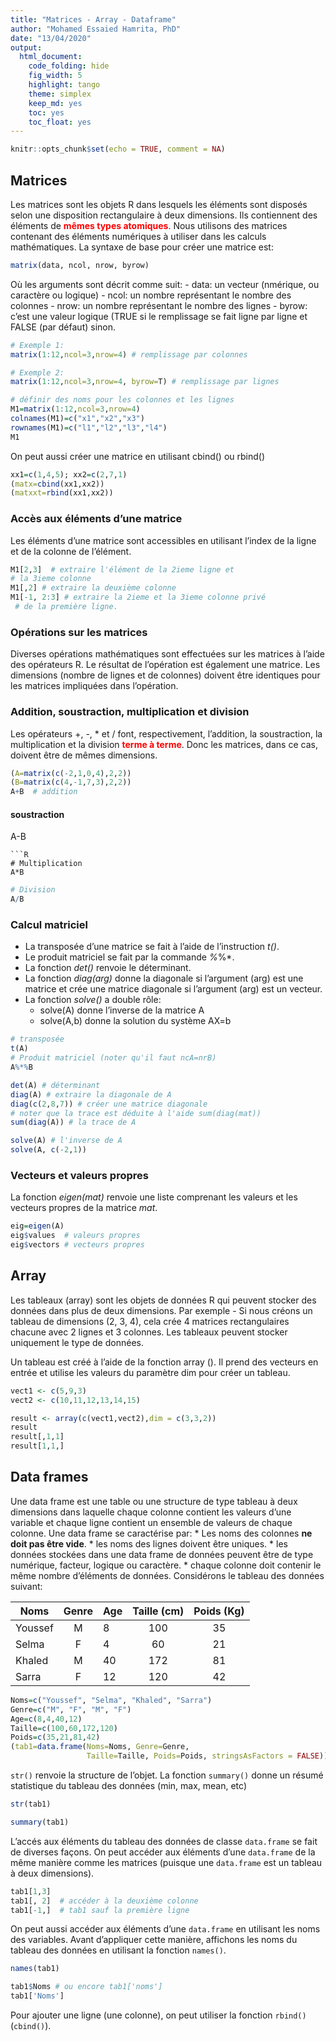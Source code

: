 ```yaml
---
title: "Matrices - Array - Dataframe"
author: "Mohamed Essaied Hamrita, PhD"
date: "13/04/2020"
output: 
  html_document: 
    code_folding: hide
    fig_width: 5
    highlight: tango
    theme: simplex
    keep_md: yes
    toc: yes
    toc_float: yes
---
```


```r
knitr::opts_chunk$set(echo = TRUE, comment = NA)
```


## Matrices
Les matrices sont les objets R dans lesquels les éléments sont disposés selon une disposition rectangulaire à deux dimensions. Ils contiennent des éléments de **<span style="color: red;">mêmes types atomiques</span>**. Nous utilisons des matrices contenant des éléments numériques à utiliser dans les calculs mathématiques.
La syntaxe de base pour créer une matrice est:

```r
matrix(data, ncol, nrow, byrow)
```

Où les arguments sont décrit comme suit:
- data: un vecteur (nmérique, ou caractère ou logique)
- ncol: un nombre représentant le nombre des colonnes
- nrow: un nombre représentant le nombre des lignes
- byrow: c'est une valeur logique (TRUE si le remplissage se fait ligne par ligne et FALSE (par défaut) sinon.


```R
# Exemple 1:
matrix(1:12,ncol=3,nrow=4) # remplissage par colonnes
```

```R
# Exemple 2:
matrix(1:12,ncol=3,nrow=4, byrow=T) # remplissage par lignes
```

```R
# définir des noms pour les colonnes et les lignes
M1=matrix(1:12,ncol=3,nrow=4) 
colnames(M1)=c("x1","x2","x3")
rownames(M1)=c("l1","l2","l3","l4")
M1
```

On peut aussi créer une matrice en utilisant cbind() ou rbind()


```R
xx1=c(1,4,5); xx2=c(2,7,1)
(matx=cbind(xx1,xx2))
(matxxt=rbind(xx1,xx2))
```

### Accès aux éléments d'une matrice
Les éléments d'une matrice sont accessibles en utilisant l'index de la ligne et de la colonne de l'élément.


```R
M1[2,3]  # extraire l'élément de la 2ieme ligne et 
# la 3ieme colonne
M1[,2] # extraire la deuxième colonne
M1[-1, 2:3] # extraire la 2ieme et la 3ieme colonne privé 
 # de la première ligne.
```

### Opérations sur les matrices
Diverses opérations mathématiques sont effectuées sur les matrices à l'aide des opérateurs R. Le résultat de l'opération est également une matrice.
Les dimensions (nombre de lignes et de colonnes) doivent être identiques pour les matrices impliquées dans l'opération.

### Addition, soustraction, multiplication et division
Les opérateurs +, -, * et / font, respectivement, l'addition, la soustraction, la multiplication et la division **<font color=red>terme à terme</font>**. Donc les matrices, dans ce cas, doivent être de mêmes dimensions.


```R
(A=matrix(c(-2,1,0,4),2,2))
(B=matrix(c(4,-1,7,3),2,2))
A+B  # addition
```
#### soustraction
A-B
```
```R
# Multiplication
A*B
```

```R
# Division
A/B
```

### Calcul matriciel

* La transposée d'une matrice se fait à l'aide de l'instruction *t()*.
* Le produit matriciel se fait par la commande *%*%*.
* La fonction *det()* renvoie le déterminant.
* La fonction *diag(arg)* donne la diagonale si l'argument (arg) est une matrice et crée une matrice diagonale si l'argument (arg) est un vecteur.
* La fonction *solve()* a double rôle:
  * solve(A) donne l'inverse de la matrice A
  * solve(A,b) donne la solution du système AX=b


```R
# transposée
t(A)
# Produit matriciel (noter qu'il faut ncA=nrB)
A%*%B
```

```R
det(A) # déterminant
diag(A) # extraire la diagonale de A
diag(c(2,8,7)) # créer une matrice diagonale
# noter que la trace est déduite à l'aide sum(diag(mat))
sum(diag(A)) # la trace de A
```
```R
solve(A) # l'inverse de A
solve(A, c(-2,1))
```

### Vecteurs et valeurs propres
La fonction *eigen(mat)* renvoie une liste comprenant les valeurs et les vecteurs propres de la matrice *mat*.


```R
eig=eigen(A)
eig$values  # valeurs propres
eig$vectors # vecteurs propres
```
## Array
Les tableaux (array) sont les objets de données R qui peuvent stocker des données dans plus de deux dimensions. Par exemple - Si nous créons un tableau de dimensions (2, 3, 4), cela crée 4 matrices rectangulaires chacune avec 2 lignes et 3 colonnes. Les tableaux peuvent stocker uniquement le type de données.

Un tableau est créé à l'aide de la fonction array (). Il prend des vecteurs en entrée et utilise les valeurs du paramètre dim pour créer un tableau.


```R
vect1 <- c(5,9,3)
vect2 <- c(10,11,12,13,14,15)

result <- array(c(vect1,vect2),dim = c(3,3,2))
result
result[,1,1]
result[1,1,]
```
## Data frames
Une data frame est une table ou une structure de type tableau à deux dimensions dans laquelle chaque colonne contient les valeurs d'une variable et chaque ligne contient un ensemble de valeurs de chaque colonne.
Une data frame se caractérise par:
* Les noms des colonnes **ne doit pas être vide**.
* les noms des lignes doivent être uniques.
* les données stockées dans une data frame de données peuvent être de type numérique, facteur, logique ou caractère.
* chaque colonne doit contenir le même nombre d'éléments de données.
Considérons le tableau des données suivant:

| Noms    | Genre | Age | Taille (cm) | Poids (Kg) |
|---------|:-----:|-----|:-----------:|:----------:|
| Youssef |   M   | 8   |     100     |     35     |
| Selma   |   F   | 4   |      60     |     21     |
| Khaled  |   M   | 40  |     172     |     81     |
| Sarra   |   F   | 12  |     120     |     42     |


```R
Noms=c("Youssef", "Selma", "Khaled", "Sarra")
Genre=c("M", "F", "M", "F")
Age=c(8,4,40,12)
Taille=c(100,60,172,120)
Poids=c(35,21,81,42)
(tab1=data.frame(Noms=Noms, Genre=Genre,
                 Taille=Taille, Poids=Poids, stringsAsFactors = FALSE))
```

`str()` renvoie la structure de l'objet. La fonction `summary()` donne un résumé statistique du tableau des données (min, max, mean, etc)


```R
str(tab1)
```

```r
summary(tab1)
```

L'accés aux éléments du tableau des données de classe `data.frame` se fait de diverses façons. On peut accéder aux éléments d'une `data.frame` de la même manière comme les matrices (puisque une `data.frame` est un tableau à deux dimensions). 


```r
tab1[1,3]  
tab1[, 2]  # accéder à la deuxième colonne
tab1[-1,]  # tab1 sauf la première ligne
```

On peut aussi accéder aux éléments d'une `data.frame` en utilisant les noms des variables. Avant d'appliquer cette manière, affichons les noms du tableau des données en utilisant la fonction `names()`.


```R
names(tab1)
```

```R
tab1$Noms # ou encore tab1['noms']
tab1['Noms']
```

Pour ajouter une ligne (une colonne), on peut utiliser la fonction `rbind()`(`cbind()`).
